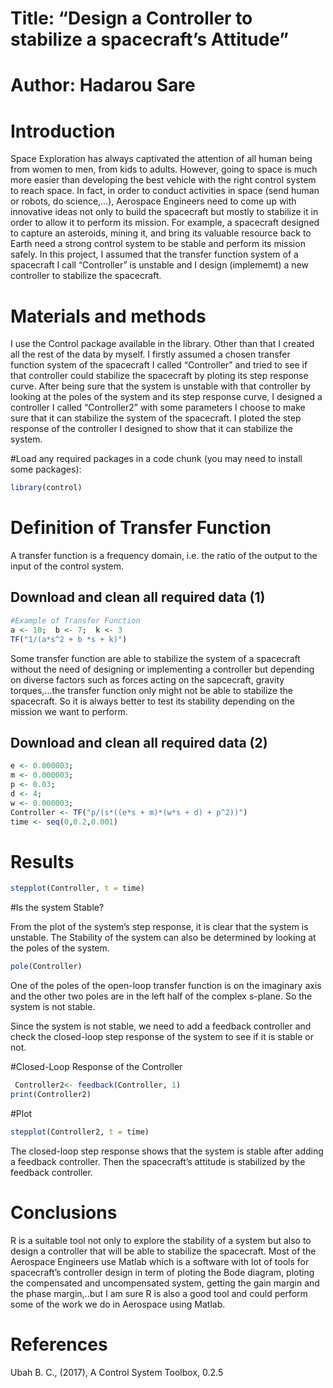 



# Title: "Design a Controller to stabilize a spacecraft's Attitude"
# Author: Hadarou Sare


# Introduction
Space Exploration has always captivated the attention of all human being from women to men, from kids to adults. However, going to space is much more easier than developing the best vehicle with the right control system to reach space. In fact, in order to conduct activities in space (send human or robots, do science,...), Aerospace Engineers need to come up with innovative ideas not only to build the spacecraft but mostly to stabilize it in order to allow it to perform its mission. For example, a spacecraft designed to capture an asteroids, mining it, and bring its valuable resource back to Earth need a strong control system to be stable and perform its mission safely.
In this project, I assumed that the transfer function system of a spacecraft I call "Controller" is unstable and I design (implememt) a new controller to stabilize the spacecraft.

# Materials and methods

I use the Control package available in the library. Other than that I created all the rest of the data by myself.
I firstly assumed a chosen transfer function system of the spacecraft I called "Controller" and tried to see if that controller could stabilize the spacecraft by ploting its step response curve. After being sure that the system is unstable with that controller by looking at the poles of the system and its step response curve, I designed a controller I called "Controller2" with some parameters I choose to make sure that it can stabilize the system of the spacecraft. I ploted the step response of the controller I designed to show  that it can stabilize the system.




#Load any required packages in a code chunk (you may need to install some packages):


```r
library(control)

```

# Definition of Transfer Function

A transfer function is a frequency domain, i.e. the ratio of the output to the input of the control system.

## Download and clean all required data (1)
```r

#Example of Transfer Function
a <- 10;  b <- 7;  k <- 3
TF("1/(a*s^2 + b *s + k)")
```
Some transfer function are able to stabilize the system of a spacecraft without the need of designing or implementing a controller but depending on diverse factors such as forces acting on the sapcecraft, gravity torques,...the transfer function only might not be able to stabilize the spacecraft. So it is always better to test its stability  depending on the mission we want to perform.

## Download and clean all required data (2)

```r

e <- 0.000003;
m <- 0.000003;
p <- 0.03;
d <- 4;
w <- 0.000003;
Controller <- TF("p/(s*((e*s + m)*(w*s + d) + p^2))")
time <- seq(0,0.2,0.001)

```

# Results

```r
stepplot(Controller, t = time)
```

#Is the system Stable?

From the plot of the system’s step response, it is clear that the system is unstable. The Stability of the system can also be determined by looking at the poles of the system.

```r

pole(Controller)
```
One of the poles of the open-loop transfer function is on the imaginary axis and the other two poles are in the left half of the complex s-plane. So the system is not stable.


Since the system is not stable, we need to add a feedback controller and check the closed-loop step response of the system to see if it is stable or not.

#Closed-Loop Response of the Controller
```r
 Controller2<- feedback(Controller, 1)
print(Controller2)

```

#Plot

```r
stepplot(Controller2, t = time)

```
The closed-loop step response shows that the system is stable after adding a feedback controller. Then the spacecraft's attitude is stabilized by the feedback controller.



# Conclusions

R is a suitable tool not only to explore the stability of a system but also to design a controller that will be able to stabilize the spacecraft. Most of the Aerospace Engineers use Matlab which is a software with lot of tools for spacecraft's controller design in term of  ploting the Bode diagram, ploting the compensated and uncompensated system, getting the gain margin and the phase margin,..but I am sure R is also a good tool and could perform some of the work we do in Aerospace using Matlab.


# References

Ubah B. C., (2017), A Control System Toolbox, 0.2.5
